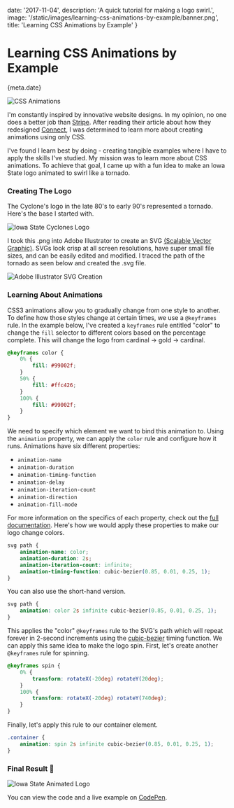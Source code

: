 
date: '2017-11-04',
description: 'A quick tutorial for making a logo swirl.',
image: '/static/images/learning-css-animations-by-example/banner.png',
title: 'Learning CSS Animations by Example'
}


# Learning CSS Animations by Example

<Date>{meta.date}</Date>

![CSS Animations](/static/images/learning-css-animations-by-example/banner.png)

I'm constantly inspired by innovative website designs. In my opinion, no one does a better job than [Stripe](https://stripe.com). After reading their article about how they redesigned [Connect](https://stripe.com/blog/connect-front-end-experience), I was determined to learn more about creating animations using only CSS.

I've found I learn best by doing - creating tangible examples where I have to apply the skills I've studied. My mission was to learn more about CSS animations. To achieve that goal, I came up with a fun idea to make an Iowa State logo animated to swirl like a tornado.

### Creating The Logo

The Cyclone's logo in the late 80's to early 90's represented a tornado. Here's the base I started with.

![Iowa State Cyclones Logo](/static/images/learning-css-animations-by-example/isu-logo.png)

I took this .png into Adobe Illustrator to create an SVG [(Scalable Vector Graphic)](https://svgontheweb.com/). SVGs look crisp at all screen resolutions, have super small file sizes, and can be easily edited and modified. I traced the path of the tornado as seen below and created the .svg file.

![Adobe Illustrator SVG Creation](/static/images/learning-css-animations-by-example/illustrator.png)

### Learning About Animations

CSS3 animations allow you to gradually change from one style to another. To define how those styles change at certain times, we use a `@keyframes` rule. In the example below, I've created a `keyframes` rule entitled "color" to change the `fill` selector to different colors based on the percentage complete. This will change the logo from cardinal → gold → cardinal.

```css
@keyframes color {
    0% {
        fill: #99002f;
    }
    50% {
        fill: #ffc426;
    }
    100% {
        fill: #99002f;
    }
}
```

We need to specify which element we want to bind this animation to. Using the `animation` property, we can apply the `color` rule and configure how it runs. Animations have six different properties:

-   `animation-name`
-   `animation-duration`
-   `animation-timing-function`
-   `animation-delay`
-   `animation-iteration-count`
-   `animation-direction`
-   `animation-fill-mode`

For more information on the specifics of each property, check out the [full documentation](https://www.w3schools.com/css/css3_animations.asp). Here's how we would apply these properties to make our logo change colors.

```css
svg path {
    animation-name: color;
    animation-duration: 2s;
    animation-iteration-count: infinite;
    animation-timing-function: cubic-bezier(0.85, 0.01, 0.25, 1);
}
```

You can also use the short-hand version.

```css
svg path {
    animation: color 2s infinite cubic-bezier(0.85, 0.01, 0.25, 1);
}
```

This applies the "color" `@keyframes` rule to the SVG's path which will repeat forever in 2-second increments using the [cubic-bezier](http://cubic-bezier.com/#.17,.67,.83,.67) timing function. We can apply this same idea to make the logo spin. First, let's create another `@keyframes` rule for spinning.

```css
@keyframes spin {
    0% {
        transform: rotateX(-20deg) rotateY(20deg);
    }
    100% {
        transform: rotateX(-20deg) rotateY(740deg);
    }
}
```

Finally, let's apply this rule to our container element.

```css
.container {
    animation: spin 2s infinite cubic-bezier(0.85, 0.01, 0.25, 1);
}
```

### Final Result 🎉

![Iowa State Animated Logo](/static/images/learning-css-animations-by-example/isu-logo.gif)

You can view the code and a live example on [CodePen](https://codepen.io/leerob/pen/BmGZZQ?editors=1100).
